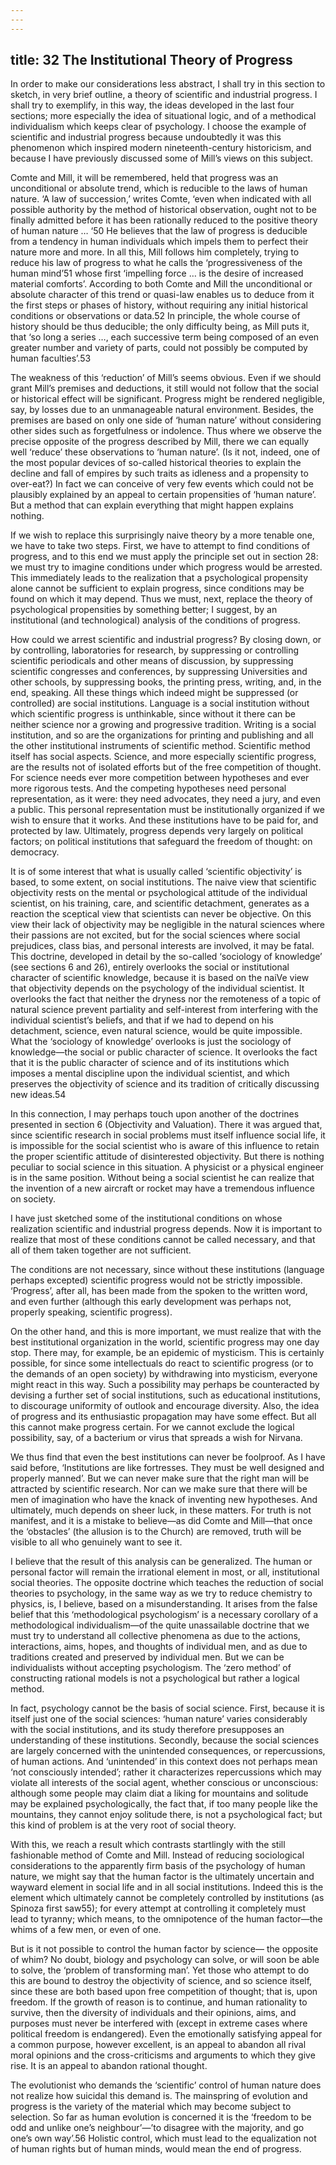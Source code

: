 ```yaml
---
---
---
```

title: 32 The Institutional Theory of Progress
---




In order to make our considerations less abstract, I shall try in this section to sketch, in very brief outline, a theory of scientific and industrial progress. I shall try to exemplify, in this way, the ideas developed in the last four sections; more especially the idea of situational logic, and of a methodical individualism which keeps clear of psychology. I choose the example of scientific and industrial progress because undoubtedly it was this phenomenon which inspired modern nineteenth-century historicism, and because I have previously discussed some of Mill’s views on this subject.

Comte and Mill, it will be remembered, held that progress was an unconditional or absolute trend, which is reducible to the laws of human nature. ‘A law of succession,’ writes Comte, ‘even when indicated with all possible authority by the method of historical observation, ought not to be finally admitted before it has been rationally reduced to the positive theory of human nature … ‘50 He believes that the law of progress is deducible from a tendency in human individuals which impels them to perfect their nature more and more. In all this, Mill follows him completely, trying to reduce his law of progress to what he calls the ‘progressiveness of the human mind’51 whose first ‘impelling force … is the desire of increased material comforts’. According to both Comte and Mill the unconditional or absolute character of this trend or quasi-law enables us to deduce from it the first steps or phases of history, without requiring any initial historical conditions or observations or data.52 In principle, the whole course of history should be thus deducible; the only difficulty being, as Mill puts it, that ‘so long a series …, each successive term being composed of an even greater number and variety of parts, could not possibly be computed by human faculties’.53

The weakness of this ‘reduction’ of Mill’s seems obvious. Even if we should grant Mill’s premises and deductions, it still would not follow that the social or historical effect will be significant. Progress might be rendered negligible, say, by losses due to an unmanageable natural environment. Besides, the premises are based on only one side of ‘human nature’ without considering other sides such as forgetfulness or indolence. Thus where we observe the precise opposite of the progress described by Mill, there we can equally well ‘reduce’ these observations to ‘human nature’. (Is it not, indeed, one of the most popular devices of so-called historical theories to explain the decline and fall of empires by such traits as idleness and a propensity to over-eat?) In fact we can conceive of very few events which could not be plausibly explained by an appeal to certain propensities of ‘human nature’. But a method that can explain everything that might happen explains nothing.

If we wish to replace this surprisingly naive theory by a more tenable one, we have to take two steps. First, we have to attempt to find conditions of progress, and to this end we must apply the principle set out in section 28: we must try to imagine conditions under which progress would be arrested. This immediately leads to the realization that a psychological propensity alone cannot be sufficient to explain progress, since conditions may be found on which it may depend. Thus we must, next, replace the theory of psychological propensities by something better; I suggest, by an institutional (and technological) analysis of the conditions of progress.

How could we arrest scientific and industrial progress? By closing down, or by controlling, laboratories for research, by suppressing or controlling scientific periodicals and other means of discussion, by suppressing scientific congresses and conferences, by suppressing Universities and other schools, by suppressing books, the printing press, writing, and, in the end, speaking. All these things which indeed might be suppressed (or controlled) are social institutions. Language is a social institution without which scientific progress is unthinkable, since without it there can be neither science nor a growing and progressive tradition. Writing is a social institution, and so are the organizations for printing and publishing and all the other institutional instruments of scientific method. Scientific method itself has social aspects. Science, and more especially scientific progress, are the results not of isolated efforts but of the free competition of thought. For science needs ever more competition between hypotheses and ever more rigorous tests. And the competing hypotheses need personal representation, as it were: they need advocates, they need a jury, and even a public. This personal representation must be institutionally organized if we wish to ensure that it works. And these institutions have to be paid for, and protected by law. Ultimately, progress depends very largely on political factors; on political institutions that safeguard the freedom of thought: on democracy.

It is of some interest that what is usually called ‘scientific objectivity’ is based, to some extent, on social institutions. The naive view that scientific objectivity rests on the mental or psychological attitude of the individual scientist, on his training, care, and scientific detachment, generates as a reaction the sceptical view that scientists can never be objective. On this view their lack of objectivity may be negligible in the natural sciences where their passions are not excited, but for the social sciences where social prejudices, class bias, and personal interests are involved, it may be fatal. This doctrine, developed in detail by the so-called ‘sociology of knowledge’ (see sections 6 and 26), entirely overlooks the social or institutional character of scientific knowledge, because it is based on the naiVe view that objectivity depends on the psychology of the individual scientist. It overlooks the fact that neither the dryness nor the remoteness of a topic of natural science prevent partiality and self-interest from interfering with the individual scientist’s beliefs, and that if we had to depend on his detachment, science, even natural science, would be quite impossible. What the ‘sociology of knowledge’ overlooks is just the sociology of knowledge—the social or public character of science. It overlooks the fact that it is the public character of science and of its institutions which imposes a mental discipline upon the individual scientist, and which preserves the objectivity of science and its tradition of critically discussing new ideas.54

In this connection, I may perhaps touch upon another of the doctrines presented in section 6 (Objectivity and Valuation). There it was argued that, since scientific research in social problems must itself influence social life, it is impossible for the social scientist who is aware of this influence to retain the proper scientific attitude of disinterested objectivity. But there is nothing peculiar to social science in this situation. A physicist or a physical engineer is in the same position. Without being a social scientist he can realize that the invention of a new aircraft or rocket may have a tremendous influence on society.

I have just sketched some of the institutional conditions on whose realization scientific and industrial progress depends. Now it is important to realize that most of these conditions cannot be called necessary, and that all of them taken together are not sufficient.

The conditions are not necessary, since without these institutions (language perhaps excepted) scientific progress would not be strictly impossible. ‘Progress’, after all, has been made from the spoken to the written word, and even further (although this early development was perhaps not, properly speaking, scientific progress).

On the other hand, and this is more important, we must realize that with the best institutional organization in the world, scientific progress may one day stop. There may, for example, be an epidemic of mysticism. This is certainly possible, for since some intellectuals do react to scientific progress (or to the demands of an open society) by withdrawing into mysticism, everyone might react in this way. Such a possibility may perhaps be counteracted by devising a further set of social institutions, such as educational institutions, to discourage uniformity of outlook and encourage diversity. Also, the idea of progress and its enthusiastic propagation may have some effect. But all this cannot make progress certain. For we cannot exclude the logical possibility, say, of a bacterium or virus that spreads a wish for Nirvana.

We thus find that even the best institutions can never be foolproof. As I have said before, ‘Institutions are like fortresses. They must be well designed and properly manned’. But we can never make sure that the right man will be attracted by scientific research. Nor can we make sure that there will be men of imagination who have the knack of inventing new hypotheses. And ultimately, much depends on sheer luck, in these matters. For truth is not manifest, and it is a mistake to believe—as did Comte and Mill—that once the ‘obstacles’ (the allusion is to the Church) are removed, truth will be visible to all who genuinely want to see it.

I believe that the result of this analysis can be generalized. The human or personal factor will remain the irrational element in most, or all, institutional social theories. The opposite doctrine which teaches the reduction of social theories to psychology, in the same way as we try to reduce chemistry to physics, is, I believe, based on a misunderstanding. It arises from the false belief that this ‘methodological psychologism’ is a necessary corollary of a methodological individualism—of the quite unassailable doctrine that we must try to understand all collective phenomena as due to the actions, interactions, aims, hopes, and thoughts of individual men, and as due to traditions created and preserved by individual men. But we can be individualists without accepting psychologism. The ‘zero method’ of constructing rational models is not a psychological but rather a logical method.

In fact, psychology cannot be the basis of social science. First, because it is itself just one of the social sciences: ‘human nature’ varies considerably with the social institutions, and its study therefore presupposes an understanding of these institutions. Secondly, because the social sciences are largely concerned with the unintended consequences, or repercussions, of human actions. And ‘unintended’ in this context does not perhaps mean ‘not consciously intended’; rather it characterizes repercussions which may violate all interests of the social agent, whether conscious or unconscious: although some people may claim diat a liking for mountains and solitude may be explained psychologically, the fact that, if too many people like the mountains, they cannot enjoy solitude there, is not a psychological fact; but this kind of problem is at the very root of social theory.

With this, we reach a result which contrasts startlingly with the still fashionable method of Comte and Mill. Instead of reducing sociological considerations to the apparently firm basis of the psychology of human nature, we might say that the human factor is the ultimately uncertain and wayward element in social life and in all social institutions. Indeed this is the element which ultimately cannot be completely controlled by institutions (as Spinoza first saw55); for every attempt at controlling it completely must lead to tyranny; which means, to the omnipotence of the human factor—the whims of a few men, or even of one.

But is it not possible to control the human factor by science— the opposite of whim? No doubt, biology and psychology can solve, or will soon be able to solve, the ‘problem of transforming man’. Yet those who attempt to do this are bound to destroy the objectivity of science, and so science itself, since these are both based upon free competition of thought; that is, upon freedom. If the growth of reason is to continue, and human rationality to survive, then the diversity of individuals and their opinions, aims, and purposes must never be interfered with (except in extreme cases where political freedom is endangered). Even the emotionally satisfying appeal for a common purpose, however excellent, is an appeal to abandon all rival moral opinions and the cross-criticisms and arguments to which they give rise. It is an appeal to abandon rational thought.

The evolutionist who demands the ‘scientific’ control of human nature does not realize how suicidal this demand is. The mainspring of evolution and progress is the variety of the material which may become subject to selection. So far as human evolution is concerned it is the ‘freedom to be odd and unlike one’s neighbour’—’to disagree with the majority, and go one’s own way’.56 Holistic control, which must lead to the equalization not of human rights but of human minds, would mean the end of progress.
